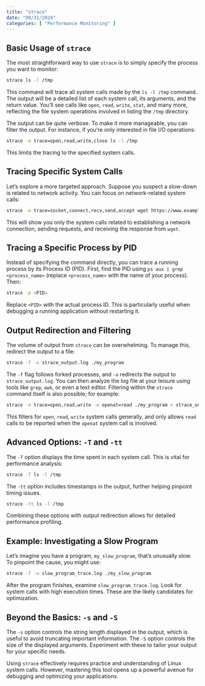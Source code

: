 ```yaml
---
title: "strace"
date: "08/31/2024"
categories: [ "Performance Monitoring" ]
---
```

## Basic Usage of `strace`

The most straightforward way to use `strace` is to simply specify the process you want to monitor:

```bash
strace ls -l /tmp
```

This command will trace all system calls made by the `ls -l /tmp` command. The output will be a detailed list of each system call, its arguments, and the return value.  You'll see calls like `open`, `read`, `write`, `stat`, and many more, reflecting the file system operations involved in listing the `/tmp` directory.

The output can be quite verbose.  To make it more manageable, you can filter the output. For instance, if you're only interested in file I/O operations:

```bash
strace -e trace=open,read,write,close ls -l /tmp
```

This limits the tracing to the specified system calls.


## Tracing Specific System Calls

Let's explore a more targeted approach. Suppose you suspect a slow-down is related to network activity.  You can focus on network-related system calls:

```bash
strace -e trace=socket,connect,recv,send,accept wget https://www.example.com
```

This will show you only the system calls related to establishing a network connection, sending requests, and receiving the response from `wget`.


## Tracing a Specific Process by PID

Instead of specifying the command directly, you can trace a running process by its Process ID (PID).  First, find the PID using `ps aux | grep <process_name>` (replace `<process_name>` with the name of your process). Then:


```bash
strace -p <PID>
```

Replace `<PID>` with the actual process ID. This is particularly useful when debugging a running application without restarting it.


## Output Redirection and Filtering

The volume of output from `strace` can be overwhelming. To manage this, redirect the output to a file:


```bash
strace -f -o strace_output.log ./my_program
```

The `-f` flag follows forked processes, and `-o` redirects the output to `strace_output.log`.  You can then analyze the log file at your leisure using tools like `grep`, `awk`, or even a text editor.  Filtering within the `strace` command itself is also possible; for example:


```bash
strace -e trace=open,read,write -e openat=read ./my_program > strace_output.log
```
This filters for `open`, `read`, `write` system calls generally, and only allows `read` calls to be reported when the `openat` system call is involved.


##  Advanced Options:  `-T` and `-tt`

The `-T` option displays the time spent in each system call.  This is vital for performance analysis:

```bash
strace -T ls -l /tmp
```

The `-tt` option includes timestamps in the output, further helping pinpoint timing issues.

```bash
strace -tt ls -l /tmp
```

Combining these options with output redirection allows for detailed performance profiling.

##  Example: Investigating a Slow Program


Let's imagine you have a program, `my_slow_program`, that's unusually slow.  To pinpoint the cause, you might use:


```bash
strace -T -o slow_program_trace.log ./my_slow_program
```

After the program finishes, examine `slow_program_trace.log`. Look for system calls with high execution times. These are the likely candidates for optimization.


##  Beyond the Basics:  `-s` and `-S`


The `-s` option controls the string length displayed in the output, which is useful to avoid truncating important information. The `-S` option controls the size of the displayed arguments.  Experiment with these to tailor your output for your specific needs.



Using `strace` effectively requires practice and understanding of Linux system calls.  However, mastering this tool opens up a powerful avenue for debugging and optimizing your applications.

